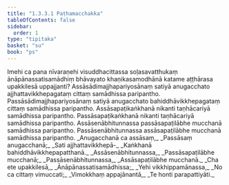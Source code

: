 ```yaml
---
title: "1.3.3.1 Paṭhamacchakka"
tableOfContents: false
sidebar:
  order: 1
type: "tipitaka"
basket: "su"
book: "ps"
---
```



<DynamicBreadcrumb />

<Division number="154" book="ps">

<Paragraph number="869" book="ps">
Imehi ca pana nīvaraṇehi visuddhacittassa soḷasavatthukaṃ ānāpānassatisamādhiṃ bhāvayato khaṇikasamodhānā katame aṭṭhārasa upakkilesā uppajjanti? Assāsādimajjhapariyosānaṃ satiyā anugacchato ajjhattavikkhepagataṃ cittaṃ samādhissa paripantho. Passāsādimajjhapariyosānaṃ satiyā anugacchato bahiddhāvikkhepagataṃ cittaṃ samādhissa paripantho. Assāsapaṭikaṅkhanā nikanti taṇhācariyā samādhissa paripantho. Passāsapaṭikaṅkhanā nikanti taṇhācariyā samādhissa paripantho. Assāsenābhitunnassa passāsapaṭilābhe mucchanā samādhissa paripantho. Passāsenābhitunnassa assāsapaṭilābhe mucchanā samādhissa paripantho.
</Paragraph>

<Paragraph number="870" type="verses" book="ps">
_Anugacchanā ca assāsaṃ,_  
_Passāsaṃ anugacchanā;_  
_Sati ajjhattavikkhepā-_  
_Kaṅkhanā bahiddhāvikkhepapatthanā._  

</Paragraph>

<Paragraph number="871" type="verses" book="ps">
_Assāsenābhitunnassa,_  
_Passāsapaṭilābhe mucchanā;_  
_Passāsenābhitunnassa,_  
_Assāsapaṭilābhe mucchanā._  

</Paragraph>

<Paragraph number="872" type="verses" book="ps">
_Cha ete upakkilesā,_  
_Ānāpānassatisamādhissa;_  
_Yehi vikkhippamānassa,_  
_No ca cittaṃ vimuccati;_  
_Vimokkhaṃ appajānantā,_  
_Te honti parapattiyāti._
</Paragraph>
</Division>